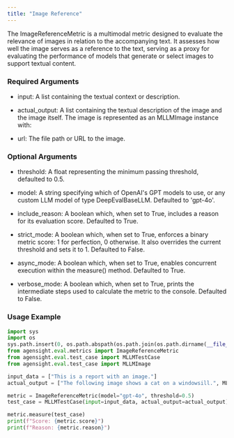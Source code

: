 ```yaml
---
title: "Image Reference"
---
```


The ImageReferenceMetric is a multimodal metric designed to evaluate the relevance of images in relation to the accompanying text. It assesses how well the image serves as a reference to the text, serving as a proxy for evaluating the performance of models that generate or select images to support textual content.

### **Required Arguments**

- input: A list containing the textual context or description.


- actual_output: A list containing the textual description of the image and the image itself. The image is represented as an MLLMImage instance with:


- url: The file path or URL to the image.

### **Optional Arguments**

- threshold: A float representing the minimum passing threshold, defaulted to 0.5.


- model: A string specifying which of OpenAI's GPT models to use, or any custom LLM model of type DeepEvalBaseLLM. Defaulted to 'gpt-4o'.


- include_reason: A boolean which, when set to True, includes a reason for its evaluation score. Defaulted to True.


- strict_mode: A boolean which, when set to True, enforces a binary metric score: 1 for perfection, 0 otherwise. It also overrides the current threshold and sets it to 1. Defaulted to False.


- async_mode: A boolean which, when set to True, enables concurrent execution within the measure() method. Defaulted to True.


- verbose_mode: A boolean which, when set to True, prints the intermediate steps used to calculate the metric to the console. Defaulted to False.

### Usage Example 

```python
import sys
import os
sys.path.insert(0, os.path.abspath(os.path.join(os.path.dirname(__file__), '..','..','..')))
from agensight.eval.metrics import ImageReferenceMetric
from agensight.eval.test_case import MLLMTestCase
from agensight.eval.test_case import MLLMImage

input_data = ["This is a report with an image."]
actual_output = ["The following image shows a cat on a windowsill.", MLLMImage(url="/Users/deepeshagrawal/pype/examples/evaluations/multi_model/cat.jpeg")]

metric = ImageReferenceMetric(model="gpt-4o", threshold=0.5)
test_case = MLLMTestCase(input=input_data, actual_output=actual_output)

metric.measure(test_case)
print(f"Score: {metric.score}")
print(f"Reason: {metric.reason}") 
```